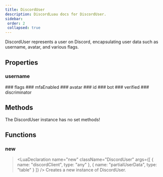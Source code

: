 ```yaml
---
title: DiscordUser
description: DiscordLuau docs for DiscordUser.
sidebar:
 order: 2
 collapsed: true
---
```

[//]: # (This file was automatically @generated from moonwave comments using a script. Please do not exit by hand.)
[//]: # (To actually edit documentation, make changes to the main DiscordLuau repo.)

[//]: # (----- DOCUMENT IMPORTS ----- )


[//]: # (----- DOCUMENT DESCRIPTION ----- )

DiscordUser represents a user on Discord, encapsulating user data such as username, avatar, and various flags.

[//]: # (----- DOCUMENT PROPERTIES ----- )

## Properties

### username

<LuaProperty name="DiscordUser.username" type="string" />
### flags

<LuaProperty name="DiscordUser.flags" type="string" />
### mfaEnabled

<LuaProperty name="DiscordUser.mfaEnabled" type="boolean" />
### avatar

<LuaProperty name="DiscordUser.avatar" type="string" />
### id

<LuaProperty name="DiscordUser.id" type="string" />
### bot

<LuaProperty name="DiscordUser.bot" type="boolean" />
### verified

<LuaProperty name="DiscordUser.verified" type="boolean" />
### discriminator

<LuaProperty name="DiscordUser.discriminator" type="string" />

[//]: # (----- DOCUMENT METHODS ----- )

## Methods

The DiscordUser instance has no set methods!

[//]: # (----- DOCUMENT FUNCTIONS ----- )

## Functions

### new

> <LuaDeclaration name="new" className="DiscordUser" args={[ { name: "discordClient", type: "any" }, { name: "partialUserData", type: "table" } ]} />
Creates a new instance of DiscordUser.

